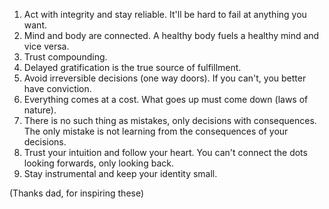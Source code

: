 1. Act with integrity and stay reliable. It'll be hard to fail at anything you want.
2. Mind and body are connected. A healthy body fuels a healthy mind and vice versa.
3. Trust compounding.
4. Delayed gratification is the true source of fulfillment.
5. Avoid irreversible decisions (one way doors). If you can't, you better have conviction.
6. Everything comes at a cost. What goes up must come down (laws of nature).
7. There is no such thing as mistakes, only decisions with consequences. The only mistake is not learning from the consequences of your decisions.
8. Trust your intuition and follow your heart. You can't connect the dots looking forwards, only looking back.
9. Stay instrumental and keep your identity small.

(Thanks dad, for inspiring these)
